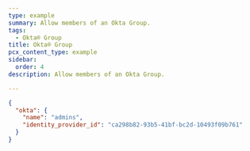 ```yaml
---
type: example
summary: Allow members of an Okta Group.
tags:
  - Okta® Group
title: Okta® Group
pcx_content_type: example
sidebar:
  order: 4
description: Allow members of an Okta Group.

---
```


```json
{
  "okta": {
    "name": "admins",
    "identity_provider_id": "ca298b82-93b5-41bf-bc2d-10493f09b761"
  }
}
```
